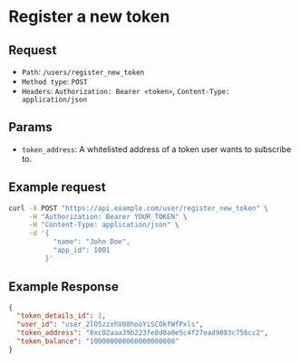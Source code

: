 
# Register a new token

## Request

- `Path`: `/users/register_new_token`
- `Method type`: `POST`
- `Headers`: `Authorization: Bearer <token>`, `Content-Type: application/json`

## Params

- `token_address`: A whitelisted address of a token user wants to subscribe to.

## Example request

```bash
curl -X POST "https://api.example.com/user/register_new_token" \
     -H "Authorization: Bearer YOUR_TOKEN" \
     -H "Content-Type: application/json" \
     -d '{
           "name": "John Doe",
           "app_id": 1001
         }'
```

## Example Response

```json
{
  "token_details_id": 1,
  "user_id": "user_2lO5zzxhV08hooYiSCOkfWfPxls",
  "token_address": "0xc02aaa39b223fe8d0a0e5c4f27ead9083c756cc2",
  "token_balance": "100000000000000000000"
}
```